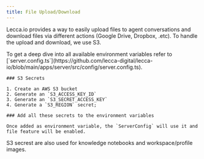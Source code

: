 ```yaml
---
title: File Upload/Download
---
```


Lecca.io provides a way to easily upload files to agent conversations and download files via different actions (Google Drive, Dropbox, .etc). To handle the upload and download, we use S3.

<Callout>
  To get a deep dive into all available environment variables refer to
  [`server.config.ts`](https://github.com/lecca-digital/lecca-io/blob/main/apps/server/src/config/server.config.ts).
</Callout>

<Steps>
<Step>

    ### S3 Secrets

    1. Create an AWS S3 bucket
    2. Generate an `S3_ACCESS_KEY_ID`
    3. Generate an `S3_SECRET_ACCESS_KEY`
    4. Generate a `S3_REGION` secret;

</Step>

<Step>

    ### Add all these secrets to the environment variables

    Once added as environment variable, the `ServerConfig` will use it and file feature will be enabled.

</Step>

</Steps>

<Callout>
  S3 secrest are also used for knowledge notebooks and workspace/profile images.
</Callout>
